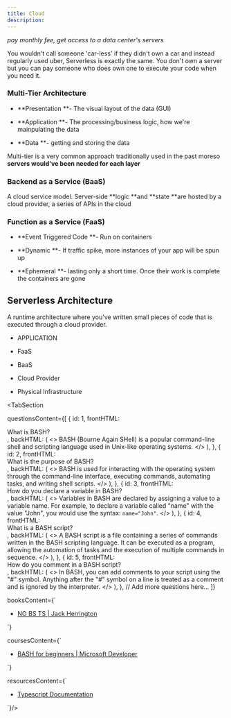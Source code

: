 ```yaml
---
title: Cloud
description: 
---
```





*pay monthly fee, get access to a data center's servers*

You wouldn't call someone 'car-less' if they didn't own a car and instead regularly used uber, Serverless is exactly the same. You don't own a server but you can pay someone who does own one to execute your code when you need it.

### Multi-Tier Architecture

-   **Presentation **- The visual layout of the data (GUI)

-   **Application **- The processing/business logic, how we're mainpulating the data

-   **Data **- getting and storing the data

Multi-tier is a very common approach traditionally used in the past moreso **servers would've been needed for each layer**

### **Backend as a Service (BaaS)**

A cloud service model. Server-side **logic **and **state **are hosted by a cloud provider, a series of APIs in the cloud

### **Function as a Service (FaaS)**

-   **Event Triggered Code **- Run on containers

-   **Dynamic **- If traffic spike, more instances of your app will be spun up

-   **Ephemeral **- lasting only a short time. Once their work is complete the containers are gone

Serverless Architecture
-----------------------

A runtime architecture where you've written small pieces of code that is executed through a cloud provider.

-   APPLICATION

-   FaaS

-   BaaS

-   Cloud Provider

-   Physical Infrastructure


<TabSection  

questionsContent={[
  {
    id: 1,
    frontHTML: <div>What is BASH?</div>,
    backHTML: (
      <>
        BASH (Bourne Again SHell) is a popular command-line shell and scripting language used in Unix-like operating systems.
      </>
    ),
  },
  {
    id: 2,
    frontHTML: <div>What is the purpose of BASH?</div>,
    backHTML: (
      <>
        BASH is used for interacting with the operating system through the command-line interface, executing commands, automating tasks, and writing shell scripts.
      </>
    ),
  },
  {
    id: 3,
    frontHTML: <div>How do you declare a variable in BASH?</div>,
    backHTML: (
      <>
        Variables in BASH are declared by assigning a value to a variable name. For example, to declare a variable called "name" with the value "John", you would use the syntax: <code>name="John"</code>.
      </>
    ),
  },
  {
    id: 4,
    frontHTML: <div>What is a BASH script?</div>,
    backHTML: (
      <>
        A BASH script is a file containing a series of commands written in the BASH scripting language. It can be executed as a program, allowing the automation of tasks and the execution of multiple commands in sequence.
      </>
    ),
  },
  {
    id: 5,
    frontHTML: <div>How do you comment in a BASH script?</div>,
    backHTML: (
      <>
        In BASH, you can add comments to your script using the "#" symbol. Anything after the "#" symbol on a line is treated as a comment and is ignored by the interpreter.
      </>
    ),
  },
  // Add more questions here...
]}


booksContent={` 

- [NO BS TS | Jack Herrington](https://no-bs-ts.myshopify.com/)

`} 

coursesContent={`
-   [BASH for beginners | Microsoft Developer](https://www.youtube.com/playlist?list=PLlrxD0HtieHh9ZhrnEbZKhzk0cetzuX7l)

`}

resourcesContent={` 

-   [Typescript Documentation](https://www.typescriptlang.org/docs/)


`}/>





  
